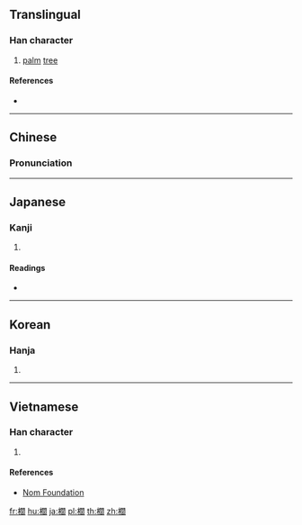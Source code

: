 {{also|榈}}
==Translingual==

===Han character===
{{Han char|rn=75|rad=木|as=15|sn=19|four=47920|canj=DANR|ids=⿰木閭}}

# [[palm]] [[tree]]

====References====
* {{Han ref|kx=0560.220|dkj=15815|dj=0949.200|hdz=21311.050|uh=6ADA|ud=27354|bh=C371|bd=50033}}

----

==Chinese==
{{zh-forms|s=榈}}

===Pronunciation===
{{zh-pron
|m=lǘ
|c=leoi4,leoi3
|mc=y
|oc=y
|ma=
|cat=n
}}

----

==Japanese==

===Kanji===
{{ja-kanji|grade=|rs=木15}}

# {{defn|lang=ja|sort=木15}}

====Readings====
* {{ja-readings|on=[[りょ]] (ryo), [[ろ]] (ro)|kun=[[かりん]] (karin)}}

----

==Korean==

===Hanja===
{{ko-hanja|hangeul=[[려]], [[여]]|eumhun=|rv=ryeo, yeo|mr=ryŏ, yŏ|y=lye, ye}}

# {{defn|lang=ko|sort=木15}}

----

==Vietnamese==

===Han character===
{{vi-readings|rs=木15| hanviet = lư}}

# {{defn|lang=vi|sort=木15}}

====References====
*[http://nomfoundation.org/common/nom_details.php?codepoint=6ada Nom Foundation]

[[fr:櫚]]
[[hu:櫚]]
[[ja:櫚]]
[[pl:櫚]]
[[th:櫚]]
[[zh:櫚]]